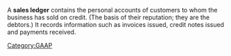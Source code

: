 A '''sales ledger''' contains the personal accounts of customers to whom the business has sold on credit. (The basis of their reputation; they are the debtors.) It records information such as invoices issued, credit notes issued and payments received.



{{accounting-stub}}

[[Category:GAAP]]